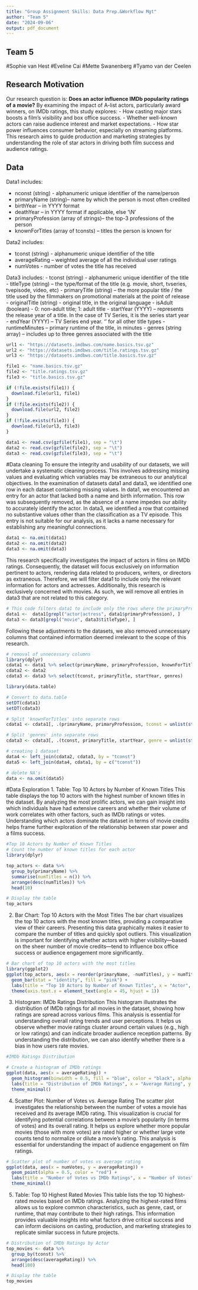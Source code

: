 ```yaml
---
title: "Group Assignment Skills: Data Prep.&Workflow Mgt"
author: "Team 5"
date: "2024-09-06"
output: pdf_document
---
```


## Team 5
#Sophie van Hest
#Eveline Cai
#Mette Swanenberg
#Tyamo van der Ceelen

## Research Motivation

Our research question is: **Does an actor influence IMDb popularity ratings of a movie?**
By examining the impact of A-list actors, particularly award winners, on IMDb ratings, this study explores:
- How casting major stars boosts a film’s visibility and box office success.
- Whether well-known actors can raise audience interest and market expectations.
- How star power influences consumer behavior, especially on streaming platforms.
This research aims to guide production and marketing strategies by understanding the role of star actors in driving both film success and audience ratings.

## Data
Data1 includes:

- nconst (string) - alphanumeric unique identifier of the name/person
- primaryName (string)– name by which the person is most often credited
- birthYear – in YYYY format
- deathYear – in YYYY format if applicable, else '\\N'
- primaryProfession (array of strings)– the top-3 professions of the person
- knownForTitles (array of tconsts) – titles the person is known for

Data2 includes:

- tconst (string) - alphanumeric unique identifier of the title
- averageRating – weighted average of all the individual user ratings
- numVotes - number of votes the title has received

Data3 includes:
- tconst (string) - alphanumeric unique identifier of the title
- titleType (string) – the type/format of the title (e.g. movie, short, tvseries, tvepisode, video, etc)
- primaryTitle (string) – the more popular title / the title used by the filmmakers on promotional materials    at the point of release
- originalTitle (string) - original title, in the original language
- isAdult (boolean) - 0: non-adult title; 1: adult title
- startYear (YYYY) – represents the release year of a title. In the case of TV Series, it is the series start     year
- endYear (YYYY) – TV Series end year. '\N' for all other title types
- runtimeMinutes – primary runtime of the title, in minutes
- genres (string array) – includes up to three genres associated with the title

```r
url1 <- "https://datasets.imdbws.com/name.basics.tsv.gz"
url2 <- "https://datasets.imdbws.com/title.ratings.tsv.gz"
url3 <- "https://datasets.imdbws.com/title.basics.tsv.gz"

file1 <- "name.basics.tsv.gz"
file2 <- "title.ratings.tsv.gz"
file3 <- "title.basics.tsv.gz"

if (!file.exists(file1)) {
  download.file(url1, file1)
}
if (!file.exists(file2)) {
  download.file(url2, file2)
}
if (!file.exists(file3)) {
  download.file(url3, file3)
}

data1 <- read.csv(gzfile(file1), sep = "\t")
data2 <- read.csv(gzfile(file2), sep = "\t")
data3 <- read.csv(gzfile(file3), sep = "\t")

```

#Data cleaning
To ensure the integrity and usability of our datasets, we will undertake a systematic cleaning process. This involves addressing missing values and evaluating which variables may be extraneous to our analytical objectives.
In the examination of datasets data1 and data3, we identified one row in each dataset containing missing values. In data1, we encountered an entry for an actor that lacked both a name and birth information. This row was subsequently removed, as the absence of a name impedes our ability to accurately identify the actor.
In data3, we identified a row that contained no substantive values other than the classification as a TV episode. This entry is not suitable for our analysis, as it lacks a name necessary for establishing any meaningful connections.

```r
data1 <- na.omit(data1)
data2 <- na.omit(data2)
data3 <- na.omit(data3)
```

This research specifically investigates the impact of actors in films on IMDb ratings. Consequently, the dataset will focus exclusively on information pertinent to actors, rendering data related to producers, writers, or directors as extraneous. Therefore, we will filter data1 to include only the relevant information for actors and actresses.
Additionally, this research is exclusively concerned with movies. As such, we will remove all entries in data3 that are not related to this category.

```r
# This code filters data1 to include only the rows where the primaryProfession column contains the words "actor" or "actress".
data1 <-  data1[grepl("actor|actress", data1$primaryProfession), ]
data3 <- data3[grepl("movie", data3$titleType), ]
```
Following these adjustments to the datasets, we also removed unnecessary columns that contained information deemed irrelevant to the scope of this research.

```r
# removal of unnecessary columns
library(dplyr)
cdata1 <- data1 %>% select(primaryName, primaryProfession, knownForTitles)
cdata2 <- data2
cdata3 <- data3 %>% select(tconst, primaryTitle, startYear, genres)
```

```r
library(data.table)

# Convert to data.table
setDT(cdata1)
setDT(cdata3)

# Split 'knownForTitles' into separate rows
cdata1 <- cdata1[, .(primaryName, primaryProfession, tconst = unlist(strsplit(knownForTitles, ","))), by = .I]

# Split 'genres' into separate rows
cdata3 <- cdata3[, .(tconst, primaryTitle, startYear, genre = unlist(strsplit(genres, ","))), by = .I]
```


```r
# creating 1 dataset
data4 <- left_join(cdata2, cdata3, by = "tconst") 
data5 <- left_join(data4, cdata1, by = c("tconst"))
```

```r
# delete NA's
data <- na.omit(data5)
```

#Data Exploration
1. Table: Top 10 Actors by Number of Known Titles
This table displays the top 10 actors with the highest number of known titles in the dataset. By analyzing the most prolific actors, we can gain insight into which individuals have had extensive careers and whether their volume of work correlates with other factors, such as IMDb ratings or votes. Understanding which actors dominate the dataset in terms of movie credits helps frame further exploration of the relationship between star power and a films success.
```r
#Top 10 Actors by Number of Known Titles
# Count the number of known titles for each actor
library(dplyr)

top_actors <- data %>%
  group_by(primaryName) %>%
  summarise(numTitles = n()) %>%
  arrange(desc(numTitles)) %>%
  head(10)

# Display the table
top_actors

```
2. Bar Chart: Top 10 Actors with the Most Titles
The bar chart visualizes the top 10 actors with the most known titles, providing a comparative view of their careers. Presenting this data graphically makes it easier to compare the number of titles and quickly spot outliers. This visualization is important for identifying whether actors with higher visibility—based on the sheer number of movie credits—tend to influence box office success or audience engagement more significantly.
```r
# Bar chart of top 10 actors with the most titles
library(ggplot2)
ggplot(top_actors, aes(x = reorder(primaryName, -numTitles), y = numTitles)) +
  geom_bar(stat = "identity", fill = "pink") +
  labs(title = "Top 10 Actors by Number of Known Titles", x = "Actor", y = "Number of Titles") +
  theme(axis.text.x = element_text(angle = 45, hjust = 1))

```
3. Histogram: IMDb Ratings Distribution
This histogram illustrates the distribution of IMDb ratings for all movies in the dataset, showing how ratings are spread across various films. This analysis is essential for understanding overall rating trends and user perceptions. It helps us observe whether movie ratings cluster around certain values (e.g., high or low ratings) and can indicate broader audience reception patterns. By understanding the distribution, we can also identify whether there is a bias in how users rate movies.
```r
#IMDb Ratings Distribution

# Create a histogram of IMDb ratings
ggplot(data, aes(x = averageRating)) +
  geom_histogram(binwidth = 0.5, fill = "blue", color = "black", alpha = 0.7) +
  labs(title = "Distribution of IMDb Ratings", x = "Average Rating", y = "Count of Movies") +
  theme_minimal()

```
4. Scatter Plot: Number of Votes vs. Average Rating
The scatter plot investigates the relationship between the number of votes a movie has received and its average IMDb rating. This visualization is crucial for identifying potential correlations between a movie’s popularity (in terms of votes) and its overall rating. It helps us explore whether more popular movies (those with more votes) are rated higher or whether large vote counts tend to normalize or dilute a movie’s rating. This analysis is essential for understanding the impact of audience engagement on film ratings.
```r
# Scatter plot of number of votes vs average rating
ggplot(data, aes(x = numVotes, y = averageRating)) +
  geom_point(alpha = 0.5, color = "red") +
  labs(title = "Number of Votes vs IMDb Ratings", x = "Number of Votes", y = "Average Rating") +
  theme_minimal()

```
5. Table: Top 10 Highest Rated Movies
This table lists the top 10 highest-rated movies based on IMDb ratings. Analyzing the highest-rated films allows us to explore common characteristics, such as genre, cast, or runtime, that may contribute to their high ratings. This information provides valuable insights into what factors drive critical success and can inform decisions on casting, production, and marketing strategies to replicate similar success in future projects.
```r
# Distribution of IMDb Ratings by Actor
top_movies <- data %>%
  group_by(tconst) %>%
  arrange(desc(averageRating)) %>%
  head(100)

# Display the table
top_movies

```